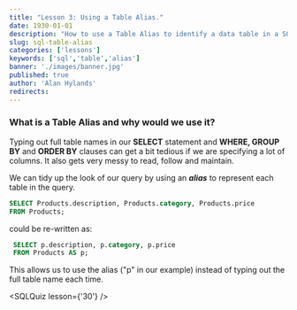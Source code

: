 ```yaml
---
title: "Lesson 3: Using a Table Alias."
date: 1930-01-01
description: "How to use a Table Alias to identify a data table in a SQL query."
slug: sql-table-alias
categories: ['lessons']
keywords: ['sql','table','alias']
banner: './images/banner.jpg'
published: true
author: 'Alan Hylands'
redirects:
---
```


### What is a Table Alias and why would we use it?

Typing out full table names in our **SELECT** statement and **WHERE, GROUP BY** and **ORDER BY** clauses can get a bit tedious if we are specifying a lot of columns. It also gets very messy to read, follow and maintain.

We can tidy up the look of our query by using an **_alias_** to represent each table in the query. 

```sql
SELECT Products.description, Products.category, Products.price 
FROM Products;
```

could be re-written as:

```sql
 SELECT p.description, p.category, p.price 
 FROM Products AS p;
 ```
 
This allows us to use the alias ("p" in our example) instead of typing out the full table name each time.

<SQLQuiz lesson={'30'} />